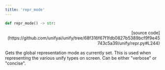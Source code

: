 ```yaml
---
title: 'repr_mode'
---
```


```python
def repr_mode() -> str:
```

<p align="right">[source code](https://github.com/unifyai/unify/tree/68f316f67f1fdb0827b5389bcf9f9e45743c5a39/unify/repr.py#L244)</p>

Gets the global representation mode as currently set. This is used when representing
the various unify types on screen. Can be either "verbose" or "concise".